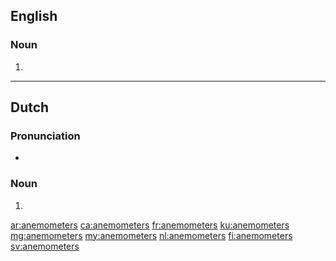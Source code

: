 ==English==

===Noun===
{{head|en|plural}}

# {{plural of|anemometer|lang=en}}

----

==Dutch==

===Pronunciation===
* {{audio|Nl-anemometers.ogg|Audio|lang=nl}}

===Noun===
{{head|nl|noun plural form}}

# {{nl-noun form of|pl|anemometer}}

[[ar:anemometers]]
[[ca:anemometers]]
[[fr:anemometers]]
[[ku:anemometers]]
[[mg:anemometers]]
[[my:anemometers]]
[[nl:anemometers]]
[[fi:anemometers]]
[[sv:anemometers]]